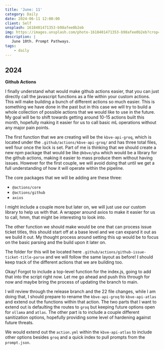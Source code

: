 ```yaml
---
title: 'June: 11'
category: Daily
date: 2024-06-11 12:00:00
client: Self
unsplash: 1618401471353-b98afee0b2eb
img: https://images.unsplash.com/photo-1618401471353-b98afee0b2eb?crop=entropy&cs=srgb&fm=jpg&ixid=MnwzNjM5Nzd8MHwxfHJhbmRvbXx8fHx8fHx8fDE2ODE3NDg2ODY&ixlib=rb-4.0.3&q=85
description: |
   June 10th. Prompt Pathways.
tags:
    - daily
---
```


## 2024

**Github Actions**

I finally understand what would make github actions easier, that you can just directly call the javascript functions as a file within your custom actions.
This will make building a bunch of different actions so much easier.
This is something we have done in the past but in this case we will try to build a whole collection of possible actions that we would like to use in the future.
My goal will be to shift towards getting around 10-15 actions built this month, hopefully making it easier for us to call basic mL operations without any major pain points.

The first function that we are creating will be the `kbve-api-groq`, which is located under the `.github/actions/kbve-api-groq/` and has three total files, well four once the lock is set.
Part of me is thinking that we should create a new npm package that would be like `@kbve/gha` which would be a library for the github actions, making it easier to mass produce them without having issues.
However for the first couple, we will avoid doing that until we get a full understanding of how it will operate within the pipeline.

The core packages that we will be adding are these three:

- `@actions/core`
- `@actions/github`
- `axios`

I might include a couple more but later on, we will just use our custom library to help us with that.
A wrapper around axios to make it easier for us to call, hmm, that might be interesting to look into.

The other function we should make would be one that can process issue ticket titles, this should start off at a base level and we can expand it out as we build it out.
My thought process around setting this up would be to focus on the basic parsing and the build upon it later on.

The folder for this will be located here `.github/actions/github-issue-ticket-title-parse` and we will follow the same layout as before!
I should keep track of the different actions that we are building too.

Okay! Forgot to include a top-level function for the index.js, going to add that into the script right now.
Let me go ahead and push this through for now and maybe bring the process of updating the branch to main.

I will review through the release branch and the 22 file changes, while I am doing that, I should prepare to rename the `kbve-api-groq` to `kbve-api-atlas` and extend out the functions within that action.
The two parts that I want to extend out is defaulting the routes to `groq` but keeping future options open for `ollama` and `atlas`.
The other part is to include a couple different sanitization options, hopefully providing some level of hardening against future threats.

We would extend out the `action.yml` within the `kbve-api-atlas` to include other options besides `groq` and a quick index to pull prompts from the `prompt.json`.

